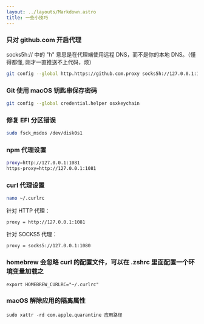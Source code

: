 ```yaml
---
layout: ../layouts/Markdown.astro
title: 一些小技巧
---
```


### 只对 github.com 开启代理

socks5h:// 中的 "h" 意思是在代理端使用远程 DNS，而不是你的本地 DNS。（懂得都懂, 刚才一直推送不上代码，烦）

```bash
git config --global http.https://github.com.proxy socks5h://127.0.0.1:1080
```

### Git 使用 macOS 钥匙串保存密码

```bash
git config --global credential.helper osxkeychain
```

### 修复 EFI 分区错误

```bash
sudo fsck_msdos /dev/disk0s1
```

### npm 代理设置

```bash
proxy=http://127.0.0.1:1081
https-proxy=http://127.0.0.1:1081
```

### curl 代理设置
```bash
nano ~/.curlrc
```
针对 HTTP 代理：
```
proxy = http://127.0.0.1:1081
```
针对 SOCKS5 代理：
```
proxy = socks5://127.0.0.1:1080
```

### homebrew 会忽略 curl 的配置文件，可以在 .zshrc 里面配置一个环境变量加载之
```
export HOMEBREW_CURLRC="~/.curlrc"
```

### macOS 解除应用的隔离属性
```
sudo xattr -rd com.apple.quarantine 应用路径
```